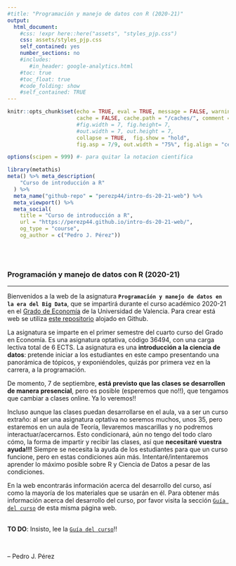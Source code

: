 ```yaml
---
#title: "Programación y manejo de datos con R (2020-21)"
output:
  html_document:
    #css: !expr here::here("assets", "styles_pjp.css") 
    css: assets/styles_pjp.css
    self_contained: yes
    number_sections: no
    #includes:
       #in_header: google-analytics.html
    #toc: true
    #toc_float: true
    #code_folding: show
    #self_contained: TRUE
---
```



```r
knitr::opts_chunk$set(echo = TRUE, eval = TRUE, message = FALSE, warning = FALSE, 
                      cache = FALSE, cache.path = "/caches/", comment = "#>",
                      #fig.width = 7, fig.height= 7,   
                      #out.width = 7, out.height = 7,
                      collapse = TRUE,  fig.show = "hold",
                      fig.asp = 7/9, out.width = "75%", fig.align = "center")
```

```r
options(scipen = 999) #- para quitar la notacion cientifica
```


```r
library(metathis)
meta() %>% meta_description(
    "Curso de introducción a R"
  ) %>% 
  meta_name("github-repo" = "perezp44/intro-ds-20-21-web") %>% 
  meta_viewport() %>% 
  meta_social(
    title = "Curso de introducción a R",
    url = "https://perezp44.github.io/intro-ds-20-21-web/",
    og_type = "course",
    og_author = c("Pedro J. Pérez"))
```


<br><br>

### Programación y manejo de datos con R (2020-21)

--------------------------------------------------


Bienvenidos a la web de la asignatura **`Programación y manejo de datos en la era del Big Data`**, que se impartirá durante el curso académico 2020-21 en el [Grado de Economía](https://www.uv.es/uvweb/universidad/es/estudios-grado/oferta-grados/oferta-grados/grado-economia-1285846094474/Titulacio.html?id=1285847455792){target="_blank"} de la Universidad de Valencia. Para crear está web se utiliza [este repositorio](https://github.com/perezp44/intro-ds-20-21-web){target="_blank"} alojado en Github.

La asignatura se imparte en el primer semestre del cuarto curso del Grado en Economía. Es una asignatura optativa, código 36494, con una carga lectiva total de 6 ECTS. La asignatura es una **introducción a la ciencia de datos**: pretende iniciar a los estudiantes en este campo presentando una panorámica de tópicos, y exponiéndoles, quizás por primera vez en la carrera, a la programación.


De momento, 7 de septiembre, **está previsto que las clases se desarrollen de manera presencial**, pero es posible (esperemos que no!!), que tengamos que cambiar a clases online. Ya lo veremos!!

Incluso aunque las clases puedan desarrollarse en el aula, va a ser un curso extraño: al ser una asignatura optativa no seremos muchos, unos 35, pero estaremos en un aula de Teoría, llevaremos mascarillas y no podremos interactuar/acercarnos. Esto condicionará, aún no tengo del todo claro cómo, la forma de impartir y recibir las clases, así que **necesitaré vuestra ayuda!!!** Siempre se necesita la ayuda de los estudiantes para que un curso funcione, pero en estas condiciones aún más. Intentaré/intentaremos aprender lo máximo posible sobre R y Ciencia de Datos a pesar de las condiciones. 


En la web encontrarás información acerca del desarrollo del curso, así como la mayoría de los materiales que se usarán en él. Para obtener más información acerca del desarrollo del curso, por favor visita la sección [`Guía del curso`](https://perezp44.github.io/intro-ds-20-21-web/01-guia-del-curso.html) de esta misma página web. 




<div class = "blue">
<br> **TO DO**: Insisto, lee la [`Guía del curso`](https://perezp44.github.io/intro-ds-20-21-web/01-guia-del-curso.html)!!  <br>
</div>


<br>

-- Pedro J. Pérez

<br><br>


<div class="tocify-extend-page" data-unique="tocify-extend-page" style="height: 0;"></div>
